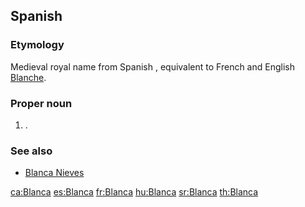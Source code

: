 ==Spanish==

===Etymology===
Medieval royal name from Spanish {{term|blanco||white|lang=es}}, equivalent to French and English [[Blanche]].

===Proper noun===
{{head|es|proper noun|f}}

# {{given name|female|lang=es}}.

===See also===
* [[Blanca Nieves]]

[[ca:Blanca]]
[[es:Blanca]]
[[fr:Blanca]]
[[hu:Blanca]]
[[sr:Blanca]]
[[th:Blanca]]